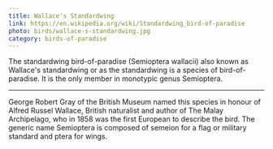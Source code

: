 ```yaml
---
title: Wallace's Standardwing
link: https://en.wikipedia.org/wiki/Standardwing_bird-of-paradise
photo: birds/wallace-s-standardwing.jpg
category: birds-of-paradise
---
```


The standardwing bird-of-paradise (Semioptera wallacii) also known as Wallace's standardwing or as the standardwing is a species of bird-of-paradise. It is the only member in monotypic genus Semioptera.

---

George Robert Gray of the British Museum named this species in honour of Alfred Russel Wallace, British naturalist and author of The Malay Archipelago, who in 1858 was the first European to describe the bird. The generic name Semioptera is composed of semeion for a flag or military standard and ptera for wings.

